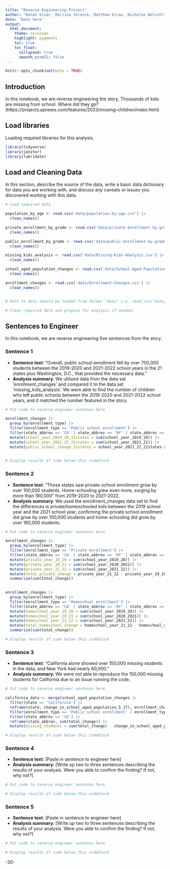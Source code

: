 ```yaml
---
title: "Reverse Engineering Project"
author: "Kenan Grier, Marissa Yelenik, Matthew Kiras, Nicholas Wolcott"
date: "Date here"
output:
  html_document:
    theme: cerulean
    highlight: pygments
    toc: true
    toc_float:
      collapsed: true
      smooth_scroll: false
---
```


```r
knitr::opts_chunk$set(echo = TRUE)
```

## Introduction 

In this notebook, we are reverse engineering the story, Thousands of kids are missing from school. Where did they go? (https://projects.apnews.com/features/2023/missing-children/index.html)

## Load libraries

Loading required libraries for this analysis.

```r
library(tidyverse)
library(janitor)
library(lubridate)


```

## Load and Cleaning Data

In this section, describe the source of the data, write a basic data dictionary for data you are working with, and discuss any caveats or issues you discovered working with this data. 

```r
# Load required data

population_by_age <- read.csv('data/population-by-age.csv') |>
  clean_names()

private_enrollment_by_grade <- read.csv('data/private-enrollment-by-grade.csv') |>
  clean_names()

public_enrollment_by_grade <- read.csv('data/public-enrollment-by-grade.csv') |>
  clean_names()

missing_kids_analysis <- read.csv('data/Missing-Kids-Analysis.csv') |>
  clean_names()

school_aged_population_changes <- read.csv('data/School-Aged-Population-Changes.csv') |>
  clean_names()

enrollment_changes <- read.csv('data/Enrollment-Changes.csv') |>
  clean_names()


# Path to data should be loaded from folder "data" i.e. read_csv("data/name_of_data.csv")

# Clean required data and prepare for analysis if needed. 


```

## Sentences to Engineer
In this notebook, we are reverse engineering five sentences from the story.

### Sentence 1

* **Sentence text**: "Overall, public school enrollment fell by over 700,000 students between the 2019-2020 and 2021-2022 school years in the 21 states plus Washington, D.C., that provided the necessary data."
* **Analysis summary**: We utilized data from the data set 'enrollment_changes' and compared it to the data set 'missing_kids_analysis'. We were able to find the number of children who left public schools between the 2019-2020 and 2021-2022 school years, and it matched the number featured in the story.

```r
# Put code to reverse engineer sentence here

enrollment_changes |>
  group_by(enrollment_type) |>
  filter(enrollment_type == 'Public school enrollment') |>
  filter(state_abbrev == 'CA' | state_abbrev == 'NY' | state_abbrev == 'LA' | state_abbrev == 'NC' | state_abbrev == 'WA' | state_abbrev == 'CO' | state_abbrev == 'GA' | state_abbrev == 'MN' | state_abbrev == 'WI' | state_abbrev == 'NH' | state_abbrev == 'MA' | state_abbrev == 'MT' | state_abbrev == 'DE' | state_abbrev == 'ND' | state_abbrev == 'DC' | state_abbrev == 'SD' | state_abbrev == 'SC' | state_abbrev == 'NE' | state_abbrev == 'RI' | state_abbrev == 'TN' | state_abbrev == 'PA' | state_abbrev == 'FL') |>
  mutate(school_year_2019_20_21states = sum(school_year_2019_20)) |>   mutate(school_year_2020_2021_21states = sum(school_year_2020_2021)) |>
  mutate(school_year_2021_22_21states = sum(school_year_2021_22)) |>
  mutate(public_school_change_21states = school_year_2021_22_21states-school_year_2019_20_21states) 
  

# Display results of code below this codeblock

```

### Sentence 2

* **Sentence text**: "Those states saw private-school enrollment grow by over 100,000 students. Home-schooling grew even more, surging by more than 180,000" from 2019-2020 to 2021-2022.
* **Analysis summary**: We used the enrollment_changes data set to find the differences is private/homeschooled kids between the 2019 school year and the 2021 school year, confirming the private school enrollment did grow by over 100,000 students and home-schooling did grow by over 180,000 students.

```r
# Put code to reverse engineer sentence here

enrollment_changes |>
  group_by(enrollment_type) |>
  filter(enrollment_type == 'Private enrollment') |>
  filter(state_abbrev == 'CA' | state_abbrev == 'NY' | state_abbrev == 'LA' | state_abbrev == 'NC' | state_abbrev == 'WA' | state_abbrev == 'CO' | state_abbrev == 'GA' | state_abbrev == 'MN' | state_abbrev == 'WI' | state_abbrev == 'NH' | state_abbrev == 'MA' | state_abbrev == 'MT' | state_abbrev == 'DE' | state_abbrev == 'ND' | state_abbrev == 'DC' | state_abbrev == 'SD' | state_abbrev == 'SC' | state_abbrev == 'NE' | state_abbrev == 'RI' | state_abbrev == 'TN' | state_abbrev == 'PA' | state_abbrev == 'FL') |>
  mutate(private_year_19_20 = sum(school_year_2019_20)) |>   
  mutate(private_year_20_21 = sum(school_year_2020_2021)) |>
  mutate(private_year_21_22 = sum(school_year_2021_22)) |>
  mutate(total_private_change = private_year_21_22 - private_year_19_20) |> 
  summarize(sum(total_change))
  

enrollment_changes |>
  group_by(enrollment_type) |>
  filter(enrollment_type == 'Homeschool enrollment') |>
  filter(state_abbrev == 'CA' | state_abbrev == 'NY' | state_abbrev == 'LA' | state_abbrev == 'NC' | state_abbrev == 'WA' | state_abbrev == 'CO' | state_abbrev == 'GA' | state_abbrev == 'MN' | state_abbrev == 'WI' | state_abbrev == 'NH' | state_abbrev == 'MA' | state_abbrev == 'MT' | state_abbrev == 'DE' | state_abbrev == 'ND' | state_abbrev == 'DC' | state_abbrev == 'SD' | state_abbrev == 'SC' | state_abbrev == 'NE' | state_abbrev == 'RI' | state_abbrev == 'TN' | state_abbrev == 'PA' | state_abbrev == 'FL') |>
  mutate(homeschool_year_19_20 = sum(school_year_2019_20)) |>   
  mutate(homeschool_year_20_21 = sum(school_year_2020_2021)) |>
  mutate(homeschool_year_21_22 = sum(school_year_2021_22)) |>
  mutate(total_homeschool_change = homeschool_year_21_22 - homeschool_year_19_20) |> 
  summarize(sum(total_change))

# Display results of code below this codeblock

```

### Sentence 3

* **Sentence text**: "California alone showed over 150,000 missing students in the data, and New York had nearly 60,000."
* **Analysis summary**: We were not able to reproduce the 150,000 missing students for California due to an issue running the code.

```r
# Put code to reverse engineer sentence here

california_data <- merge(school_aged_population_changes |> 
  filter(state == 'California') |>
  reframe(state, change_in_school_aged_population_5_17), enrollment_changes |>
  filter(enrollment_type == 'Public school enrollment' | enrollment_type == 'Total nonpublic enrollment (private + homeschool)') |>
  filter(state_abbrev == 'CA') |>
  reframe(state_abbrev, sum(total_change)) |>
  mutate(missing_students = sum(total_change) - change_in_school_aged_population_5_17))

# Display results of code below this codeblock

```

### Sentence 4

* **Sentence text**: [Paste in sentence to engineer here]
* **Analysis summary**: [Write up two to three sentences describing the results of your analysis.  Were you able to confirm the finding? If not, why not?]

```r
# Put code to reverse engineer sentence here

# Display results of code below this codeblock

```

### Sentence 5

* **Sentence text**: [Paste in sentence to engineer here]
* **Analysis summary**: [Write up two to three sentences describing the results of your analysis.  Were you able to confirm the finding? If not, why not?]

```r
# Put code to reverse engineer sentence here

# Display results of code below this codeblock

```

-30-